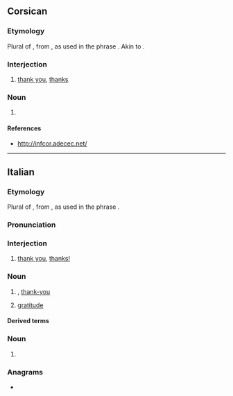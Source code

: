 ==Corsican==

===Etymology===
Plural of {{m|co|grazia||grace}}, from {{inh|co|la|gratia}}, as used in the phrase {{m|la|grātiās agō||I thank; I express thanks}}. Akin to {{cog|it|grazie}}.

===Interjection===
{{head|co|interjection}}

# [[thank you]], [[thanks]]

===Noun===
{{head|co|noun form}}

# {{plural of|co|grazia}}

====References====
* http://infcor.adecec.net/

----

==Italian==

===Etymology===
Plural of {{m|it|grazia||grace}}, from {{inh|it|la|grātia}}, as used in the phrase {{m|la|grātiās agō||I thank; I express thanks}}.

===Pronunciation===
{{it-pr|gràtsie<audio:It-Grazie.oga;Audio (Italy)><audio:It-grazie.ogg>}}

===Interjection===
{{head|it|interjection}}

# [[thank you]], [[thanks!]]
#: {{ux|it|'''Grazie''' di essere venuti!|'''Thanks''' for coming!|inline=1}}

===Noun===
{{it-noun|m|#}}

# {{l|en|thanks|id=expression of gratitude}}, [[thank-you]] {{gloss|an expression of gratitude}}
#: {{ux|it|Se ne andò senza neppure dirmi '''grazie'''.|He/She went away without even '''thanking''' me.}}
#: {{syn|it|ringraziamento}}
# {{lb|it|uncommon}} [[gratitude]]
#: {{syn|it|gratitudine|riconoscenza}}

====Derived terms====
{{der4
|it|grazie a
|grazie mille
|mille grazie
|grazie molte
|molte grazie
|grazie tante
|tante grazie
|ringraziare
}}

===Noun===
{{head|it|noun form|g=f}}

# {{plural of|it|grazia}}

===Anagrams===
* {{anagrams|it|a=aegirz|zigare}}